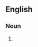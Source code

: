 ==English==

===Noun===
{{head|en|noun form|head=[[taxicab]] [[distance]]s}}

# {{plural of|taxicab distance|lang=en}}